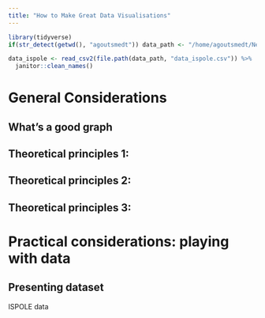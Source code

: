 ```yaml
---
title: "How to Make Great Data Visualisations"
---
```


```r
library(tidyverse)
if(str_detect(getwd(), "agoutsmedt")) data_path <- "/home/agoutsmedt/Nextcloud/Research/data"

data_ispole <- read_csv2(file.path(data_path, "data_ispole.csv")) %>% 
  janitor::clean_names()
```

# General Considerations

## What's a good graph

## Theoretical principles 1: 

## Theoretical principles 2: 

## Theoretical principles 3: 

# Practical considerations: playing with data

## Presenting dataset

ISPOLE data

## 
